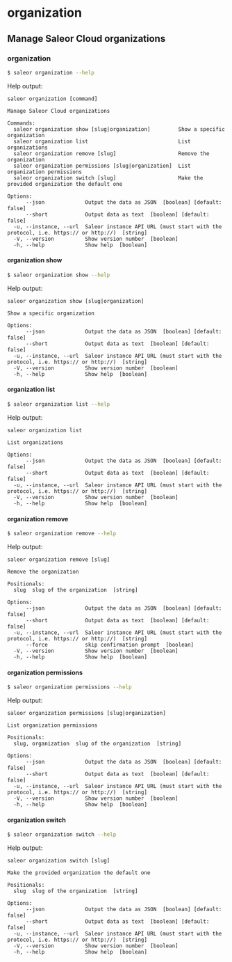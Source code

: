 # organization

## Manage Saleor Cloud organizations

### organization

```sh
$ saleor organization --help
```

Help output:

```
saleor organization [command]

Manage Saleor Cloud organizations

Commands:
  saleor organization show [slug|organization]         Show a specific organization
  saleor organization list                             List organizations
  saleor organization remove [slug]                    Remove the organization
  saleor organization permissions [slug|organization]  List organization permissions
  saleor organization switch [slug]                    Make the provided organization the default one

Options:
      --json             Output the data as JSON  [boolean] [default: false]
      --short            Output data as text  [boolean] [default: false]
  -u, --instance, --url  Saleor instance API URL (must start with the protocol, i.e. https:// or http://)  [string]
  -V, --version          Show version number  [boolean]
  -h, --help             Show help  [boolean]
```

#### organization show

```sh
$ saleor organization show --help
```

Help output:

```
saleor organization show [slug|organization]

Show a specific organization

Options:
      --json             Output the data as JSON  [boolean] [default: false]
      --short            Output data as text  [boolean] [default: false]
  -u, --instance, --url  Saleor instance API URL (must start with the protocol, i.e. https:// or http://)  [string]
  -V, --version          Show version number  [boolean]
  -h, --help             Show help  [boolean]
```

#### organization list

```sh
$ saleor organization list --help
```

Help output:

```
saleor organization list

List organizations

Options:
      --json             Output the data as JSON  [boolean] [default: false]
      --short            Output data as text  [boolean] [default: false]
  -u, --instance, --url  Saleor instance API URL (must start with the protocol, i.e. https:// or http://)  [string]
  -V, --version          Show version number  [boolean]
  -h, --help             Show help  [boolean]
```

#### organization remove

```sh
$ saleor organization remove --help
```

Help output:

```
saleor organization remove [slug]

Remove the organization

Positionals:
  slug  slug of the organization  [string]

Options:
      --json             Output the data as JSON  [boolean] [default: false]
      --short            Output data as text  [boolean] [default: false]
  -u, --instance, --url  Saleor instance API URL (must start with the protocol, i.e. https:// or http://)  [string]
      --force            skip confirmation prompt  [boolean]
  -V, --version          Show version number  [boolean]
  -h, --help             Show help  [boolean]
```

#### organization permissions

```sh
$ saleor organization permissions --help
```

Help output:

```
saleor organization permissions [slug|organization]

List organization permissions

Positionals:
  slug, organization  slug of the organization  [string]

Options:
      --json             Output the data as JSON  [boolean] [default: false]
      --short            Output data as text  [boolean] [default: false]
  -u, --instance, --url  Saleor instance API URL (must start with the protocol, i.e. https:// or http://)  [string]
  -V, --version          Show version number  [boolean]
  -h, --help             Show help  [boolean]
```

#### organization switch

```sh
$ saleor organization switch --help
```

Help output:

```
saleor organization switch [slug]

Make the provided organization the default one

Positionals:
  slug  slug of the organization  [string]

Options:
      --json             Output the data as JSON  [boolean] [default: false]
      --short            Output data as text  [boolean] [default: false]
  -u, --instance, --url  Saleor instance API URL (must start with the protocol, i.e. https:// or http://)  [string]
  -V, --version          Show version number  [boolean]
  -h, --help             Show help  [boolean]
```